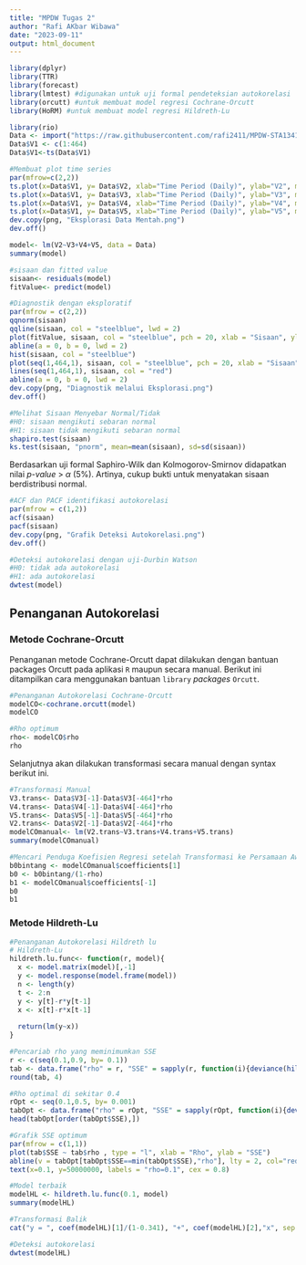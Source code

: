 ```yaml
---
title: "MPDW Tugas 2"
author: "Rafi AKbar Wibawa"
date: "2023-09-11"
output: html_document
---
```


```r
library(dplyr)
library(TTR)
library(forecast)
library(lmtest) #digunakan untuk uji formal pendeteksian autokorelasi
library(orcutt) #untuk membuat model regresi Cochrane-Orcutt
library(HoRM) #untuk membuat model regresi Hildreth-Lu
```

```r
library(rio)
Data <- import("https://raw.githubusercontent.com/rafi2411/MPDW-STA1341/main/Pertemuan-2/Data/Data%20Mentah%202.csv")
Data$V1 <- c(1:464)
Data$V1<-ts(Data$V1)
```



```r

#Membuat plot time series
par(mfrow=c(2,2))
ts.plot(x=Data$V1, y= Data$V2, xlab="Time Period (Daily)", ylab="V2", main= "Time Series Plot of V2", col = "steelblue")
ts.plot(x=Data$V1, y= Data$V3, xlab="Time Period (Daily)", ylab="V3", main= "Time Series Plot of V3", col = "orange")
ts.plot(x=Data$V1, y= Data$V4, xlab="Time Period (Daily)", ylab="V4", main= "Time Series Plot of V4", col = "steelblue")
ts.plot(x=Data$V1, y= Data$V5, xlab="Time Period (Daily)", ylab="V5", main= "Time Series Plot of V5", col = "orange")
dev.copy(png, "Eksplorasi Data Mentah.png")
dev.off()
```

```r
model<- lm(V2~V3+V4+V5, data = Data)
summary(model)
```

```r
#sisaan dan fitted value
sisaan<- residuals(model)
fitValue<- predict(model)

#Diagnostik dengan eksploratif
par(mfrow = c(2,2))
qqnorm(sisaan)
qqline(sisaan, col = "steelblue", lwd = 2)
plot(fitValue, sisaan, col = "steelblue", pch = 20, xlab = "Sisaan", ylab = "Fitted Values", main = "Sisaan vs Fitted Values")
abline(a = 0, b = 0, lwd = 2)
hist(sisaan, col = "steelblue")
plot(seq(1,464,1), sisaan, col = "steelblue", pch = 20, xlab = "Sisaan", ylab = "Order", main = "Sisaan vs Order")
lines(seq(1,464,1), sisaan, col = "red")
abline(a = 0, b = 0, lwd = 2)
dev.copy(png, "Diagnostik melalui Eksplorasi.png")
dev.off()
```


```r
#Melihat Sisaan Menyebar Normal/Tidak
#H0: sisaan mengikuti sebaran normal
#H1: sisaan tidak mengikuti sebaran normal
shapiro.test(sisaan)
ks.test(sisaan, "pnorm", mean=mean(sisaan), sd=sd(sisaan))
```

Berdasarkan uji formal Saphiro-Wilk dan Kolmogorov-Smirnov didapatkan nilai *p-value* \> $\alpha$ (5%). Artinya, cukup bukti untuk menyatakan sisaan berdistribusi normal.

```r
#ACF dan PACF identifikasi autokorelasi
par(mfrow = c(1,2))
acf(sisaan)
pacf(sisaan)
dev.copy(png, "Grafik Deteksi Autokorelasi.png")
dev.off()
```


```r
#Deteksi autokorelasi dengan uji-Durbin Watson
#H0: tidak ada autokorelasi
#H1: ada autokorelasi
dwtest(model)
```

## Penanganan Autokorelasi

### Metode Cochrane-Orcutt

Penanganan metode Cochrane-Orcutt dapat dilakukan dengan bantuan packages Orcutt pada aplikasi `R` maupun secara manual. Berikut ini ditampilkan cara menggunakan bantuan `library` *packages* `Orcutt`.

```r
#Penanganan Autokorelasi Cochrane-Orcutt
modelCO<-cochrane.orcutt(model)
modelCO
```


```r
#Rho optimum
rho<- modelCO$rho
rho
```

Selanjutnya akan dilakukan transformasi secara manual dengan syntax berikut ini.

```r
#Transformasi Manual
V3.trans<- Data$V3[-1]-Data$V3[-464]*rho
V4.trans<- Data$V4[-1]-Data$V4[-464]*rho
V5.trans<- Data$V5[-1]-Data$V5[-464]*rho
V2.trans<- Data$V2[-1]-Data$V2[-464]*rho
modelCOmanual<- lm(V2.trans~V3.trans+V4.trans+V5.trans)
summary(modelCOmanual)
```


```r
#Mencari Penduga Koefisien Regresi setelah Transformasi ke Persamaan Awal
b0bintang <- modelCOmanual$coefficients[1]
b0 <- b0bintang/(1-rho)
b1 <- modelCOmanual$coefficients[-1]
b0
b1
```

### Metode Hildreth-Lu

```r
#Penanganan Autokorelasi Hildreth lu
# Hildreth-Lu
hildreth.lu.func<- function(r, model){
  x <- model.matrix(model)[,-1]
  y <- model.response(model.frame(model))
  n <- length(y)
  t <- 2:n
  y <- y[t]-r*y[t-1]
  x <- x[t]-r*x[t-1]
  
  return(lm(y~x))
}

#Pencariab rho yang meminimumkan SSE
r <- c(seq(0.1,0.9, by= 0.1))
tab <- data.frame("rho" = r, "SSE" = sapply(r, function(i){deviance(hildreth.lu.func(i, model))}))
round(tab, 4)
```


```r
#Rho optimal di sekitar 0.4
rOpt <- seq(0.1,0.5, by= 0.001)
tabOpt <- data.frame("rho" = rOpt, "SSE" = sapply(rOpt, function(i){deviance(hildreth.lu.func(i, model))}))
head(tabOpt[order(tabOpt$SSE),])

#Grafik SSE optimum
par(mfrow = c(1,1))
plot(tab$SSE ~ tab$rho , type = "l", xlab = "Rho", ylab = "SSE")
abline(v = tabOpt[tabOpt$SSE==min(tabOpt$SSE),"rho"], lty = 2, col="red",lwd=2)
text(x=0.1, y=50000000, labels = "rho=0.1", cex = 0.8)
```

```r
#Model terbaik
modelHL <- hildreth.lu.func(0.1, model)
summary(modelHL)

#Transformasi Balik
cat("y = ", coef(modelHL)[1]/(1-0.341), "+", coef(modelHL)[2],"x", sep = "")
```


```r
#Deteksi autokorelasi
dwtest(modelHL)
```